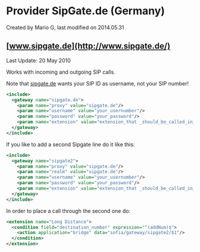 
# Provider SipGate.de (Germany) 

 Created by  Mario G, last modified on 2014.05.31

## [www.sipgate.de](http://www.sipgate.de/)

Last Update: 20 May 2010

Works with incoming and outgoing SIP calls.

Note that [sipgate.de](http://sipgate.de) wants your SIP ID as username, not your SIP number!

```xml
<include>
  <gateway name="sipgate.de">
    <param name="proxy" value="sipgate.de"/>
    <param name="username" value="your_usernumber"/>
    <param name="password" value="your_password"/>
    <param name="extension" value="extension_that _should_be_called_in_your_dialplan"/>
  </gateway>
</include>
```

If you like to add a second Sipgate line do it like this:

```xml
<include>
  <gateway name="sipgate2">
    <param name="proxy" value="sipgate.de"/>
    <param name="realm" value="sipgate.de"/>
    <param name="username" value="your_usernumber"/>
    <param name="password" value="your_password"/>
    <param name="extension" value="extension_that _should_be_called_in_your_dialplan"/>
  </gateway>
</include>
```

In order to place a call through the second one do:

```xml
<extension name="Long Distance">
  <condition field="destination_number" expression="^(addNum)$">
    <action application="bridge" data="sofia/gateway/sipgate2/$1"/>
  </condition>
</extension> 
```


